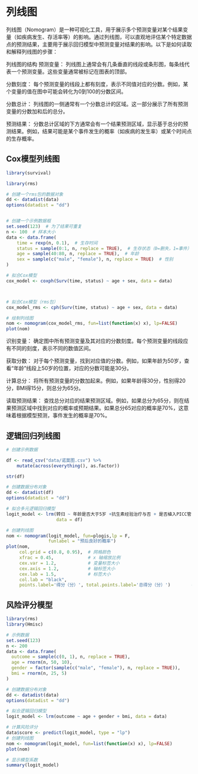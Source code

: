 # 列线图

列线图（Nomogram）是一种可视化工具，用于展示多个预测变量对某个结果变量（如疾病发生、存活率等）的影响。通过列线图，可以直观地评估某个特定数据点的预测结果，主要用于展示回归模型中预测变量对结果的影响。以下是如何读取和解释列线图的步骤：

列线图的结构 预测变量： 列线图上通常会有几条垂直的线段或条形图，每条线代表一个预测变量。这些变量通常被标记在图表的顶部。

分数刻度： 每个预测变量的线段上都有刻度，表示不同值对应的分数。例如，某个变量的值在图中可能会转化为0到100的分数区间。

分数总计： 列线图的一侧通常有一个分数总计的区域。这一部分展示了所有预测变量的分数加和后的总分。

预测结果： 分数总计区域的下方通常会有一个结果预测区域，显示基于总分的预测结果。例如，结果可能是某个事件发生的概率（如疾病的发生率）或某个时间点的生存概率。

## Cox模型列线图

```r
library(survival)

library(rms)

# 创建一个rms包的数据对象
dd <- datadist(data)
options(datadist = "dd")


# 创建一个示例数据框
set.seed(123)  # 为了结果可重复
n <- 100  # 样本大小
data <- data.frame(
    time = rexp(n, 0.1),  # 生存时间
    status = sample(0:1, n, replace = TRUE),  # 生存状态（0=删失，1=事件）
    age = sample(40:80, n, replace = TRUE),  # 年龄
    sex = sample(c("male", "female"), n, replace = TRUE)  # 性别
)

# 拟合Cox模型
cox_model <- coxph(Surv(time, status) ~ age + sex, data = data)



# 拟合Cox模型（rms包）
cox_model_rms <- cph(Surv(time, status) ~ age + sex, data = data)

# 绘制列线图
nom <- nomogram(cox_model_rms, fun=list(function(x) x), lp=FALSE)
plot(nom)


```

识别变量： 确定图中所有预测变量及其对应的分数刻度。每个预测变量的线段应有不同的刻度，表示不同的数值区间。

获取分数： 对于每个预测变量，找到对应值的分数。例如，如果年龄为50岁，查看“年龄”线段上50岁的位置，对应的分数可能是30分。

计算总分： 将所有预测变量的分数加起来。例如，如果年龄得30分，性别得20分，BMI得15分，则总分为65分。

读取预测结果： 查找总分对应的结果预测区域。例如，如果总分为65分，则在结果预测区域中找到对应的概率或预期结果。如果总分65对应的概率是70%，这意味着根据模型预测，事件发生的概率是70%。

## 逻辑回归列线图

```r
# 创建示例数据

df <- read_csv("data/诺莫图.csv") %>% 
    mutate(across(everything(), as.factor))

str(df)

# 创建数据分布对象
dd <- datadist(df)
options(datadist = "dd")

# 拟合多元逻辑回归模型
logit_model <- lrm(转归 ~ 年龄是否大于5岁 +抗生素经验治疗与否 + 是否植入PICC管,
                   data = df)

# 创建列线图
nom <- nomogram(logit_model, fun=plogis,lp = F,
                funlabel = "预后良好的概率")
plot(nom, 
     col.grid = c(0.8, 0.95),  # 网格颜色
     xfrac = 0.45,             # x 轴缩放比例
     cex.var = 1.2,            # 变量标签大小
     cex.axis = 1.2,           # 轴标签大小
     cex.lab = 1.5,            # 标签大小
     col.lab = "black",
     points.label='得分（分）', total.points.label='总得分（分）')        # 标签颜色
```

## 风险评分模型

```r
library(rms)
library(Hmisc)

# 示例数据
set.seed(123)
n <- 200
data <- data.frame(
  outcome = sample(c(0, 1), n, replace = TRUE),
  age = rnorm(n, 50, 10),
  gender = factor(sample(c("male", "female"), n, replace = TRUE)),
  bmi = rnorm(n, 25, 5)
)

# 创建数据分布对象
dd <- datadist(data)
options(datadist = "dd")

# 拟合逻辑回归模型
logit_model <- lrm(outcome ~ age + gender + bmi, data = data)

# 计算风险评分
data$score <- predict(logit_model, type = "lp")
# 创建列线图
nom <- nomogram(logit_model, fun=list(function(x) x), lp=FALSE)
plot(nom)

# 显示模型系数
summary(logit_model)
```
